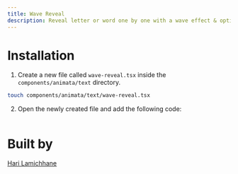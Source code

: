 ```yaml
---
title: Wave Reveal
description: Reveal letter or word one by one with a wave effect & optional blur effect.
---
```


<ComponentPreview name="text-wave-reveal--docs" />

# Installation

1. Create a new file called `wave-reveal.tsx` inside the `components/animata/text` directory.

```bash
touch components/animata/text/wave-reveal.tsx
```

2. Open the newly created file and add the following code:

```jsx file=<rootDir>/animata/text/wave-reveal.tsx

```

# Built by

[Hari Lamichhane](https://github.com/hari)

